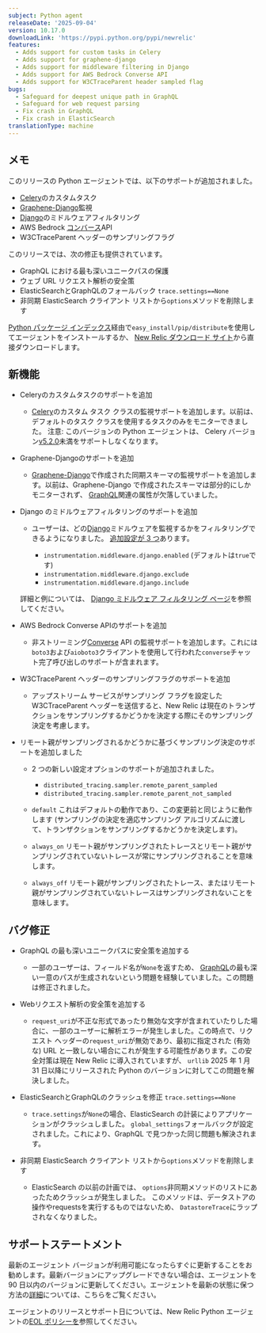 ```yaml
---
subject: Python agent
releaseDate: '2025-09-04'
version: 10.17.0
downloadLink: 'https://pypi.python.org/pypi/newrelic'
features:
  - Adds support for custom tasks in Celery
  - Adds support for graphene-django
  - Adds support for middleware filtering in Django
  - Adds support for AWS Bedrock Converse API
  - Adds support for W3CTraceParent header sampled flag
bugs:
  - Safeguard for deepest unique path in GraphQL
  - Safeguard for web request parsing
  - Fix crash in GraphQL
  - Fix crash in ElasticSearch
translationType: machine
---
```


## メモ

このリリースの Python エージェントでは、以下のサポートが追加されました。

* [Celery](https://pypi.org/project/celery/)のカスタムタスク
* [Graphene-Django](https://pypi.org/project/graphene-django/)監視
* [Django](https://pypi.org/project/django/)のミドルウェアフィルタリング
* AWS Bedrock [コンバース](https://boto3.amazonaws.com/v1/documentation/api/latest/reference/services/bedrock-runtime/client/converse.html)API
* W3CTraceParent ヘッダーのサンプリングフラグ

このリリースでは、次の修正も提供されています。

* GraphQL における最も深いユニークパスの保護
* ウェブ URL リクエスト解析の安全策
* ElasticSearchとGraphQLのフォールバック `trace.settings==None`
* 非同期 ElasticSearch クライアント リストから`options`メソッドを削除します

[Python パッケージ インデックス](https://pypi.python.org/pypi/newrelic)経由で`easy_install/pip/distribute`を使用してエージェントをインストールするか、 [New Relic ダウンロード サイト](https://download.newrelic.com/python_agent/release)から直接ダウンロードします。

## 新機能

* Celeryのカスタムタスクのサポートを追加

  * [Celery](https://pypi.org/project/celery/)のカスタム タスク クラスの監視サポートを追加します。以前は、デフォルトのタスク クラスを使用するタスクのみをモニターできました。 注意: このバージョンの Python エージェントは、 Celery バージョン[v5.2.0](https://github.com/celery/celery/releases/tag/v5.2.0)未満をサポートしなくなります。

* Graphene-Djangoのサポートを追加

  * [Graphene-Django](https://pypi.org/project/graphene-django/)で作成された同期スキーマの監視サポートを追加します。以前は、Graphene-Django で作成されたスキーマは部分的にしかモニターされず、 [GraphQL](https://pypi.org/project/graphql-core/)関連の属性が欠落していました。

* Django のミドルウェアフィルタリングのサポートを追加

  * ユーザーは、どの[Django](https://pypi.org/project/django/)ミドルウェアを監視するかをフィルタリングできるようになりました。 [追加設定が 3 つ](/docs/apm/agents/python-agent/configuration/python-agent-configuration/#middleware-filters)あります。

    * `instrumentation.middleware.django.enabled` (デフォルトは`true`です)
    * `instrumentation.middleware.django.exclude`
    * `instrumentation.middleware.django.include`

  詳細と例については、 [Django ミドルウェア フィルタリング ページ](/docs/apm/agents/python-agent/supported-features/django-middleware-filtering/)を参照してください。

* AWS Bedrock Converse APIのサポートを追加

  * 非ストリーミング[Converse](https://boto3.amazonaws.com/v1/documentation/api/latest/reference/services/bedrock-runtime/client/converse.html) API の監視サポートを追加します。これには`boto3`および`aioboto3`クライアントを使用して行われた`converse`チャット完了呼び出しのサポートが含まれます。

* W3CTraceParent ヘッダーのサンプリングフラグのサポートを追加

  * アップストリーム サービスがサンプリング フラグを設定した W3CTraceParent ヘッダーを送信すると、New Relic は現在のトランザクションをサンプリングするかどうかを決定する際にそのサンプリング決定を考慮します。

* リモート親がサンプリングされるかどうかに基づくサンプリング決定のサポートを追加しました

  * 2 つの新しい設定オプションのサポートが追加されました。

    * `distributed_tracing.sampler.remote_parent_sampled`
    * `distributed_tracing.sampler.remote_parent_not_sampled`

  * `default` これはデフォルトの動作であり、この変更前と同じように動作します (サンプリングの決定を適応サンプリング アルゴリズムに渡して、トランザクションをサンプリングするかどうかを決定します)。

  * `always_on` リモート親がサンプリングされたトレースとリモート親がサンプリングされていないトレースが常にサンプリングされることを意味します。

  * `always_off` リモート親がサンプリングされたトレース、またはリモート親がサンプリングされていないトレースはサンプリングされないことを意味します。

## バグ修正

* GraphQL の最も深いユニークパスに安全策を追加する

  * 一部のユーザーは、フィールド名が`None`を返すため、 [GraphQL](https://pypi.org/project/graphql-core/)の最も深い一意のパスが生成されないという問題を経験していました。この問題は修正されました。

* Webリクエスト解析の安全策を追加する

  * `request_uri`が不正な形式であったり無効な文字が含まれていたりした場合に、一部のユーザーに解析エラーが発生しました。この時点で、リクエスト ヘッダーの`request_uri`が無効であり、最初に指定された (有効な) URL と一致しない場合にこれが発生する可能性があります。この安全対策は現在 New Relic に導入されていますが、 `urllib` 2025 年 1 月 31 日以降にリリースされた Python のバージョンに対してこの問題を解決しました。

* ElasticSearchとGraphQLのクラッシュを修正 `trace.settings==None`

  * `trace.settings`が`None`の場合、ElasticSearch の計装によりアプリケーションがクラッシュしました。 `global_settings`フォールバックが設定されました。これにより、GraphQL で見つかった同じ問題も解決されます。

* 非同期 ElasticSearch クライアント リストから`options`メソッドを削除します

  * ElasticSearch の以前の計画では、 `options`非同期メソッドのリストにあったためクラッシュが発生しました。 このメソッドは、データストアの操作やrequestsを実行するものではないため、 `DatastoreTrace`にラップされなくなりました。

## サポートステートメント

最新のエージェント バージョンが利用可能になったらすぐに更新することをお勧めします。最新バージョンにアップグレードできない場合は、エージェントを 90 日以内のバージョンに更新してください。エージェントを最新の状態に保つ方法の[詳細](/docs/new-relic-solutions/new-relic-one/install-configure/update-new-relic-agent/)については、こちらをご覧ください。

エージェントのリリースとサポート日については、New Relic Python エージェントの[EOL ポリシーを](/docs/apm/agents/python-agent/getting-started/python-agent-eol-policy/)参照してください。
